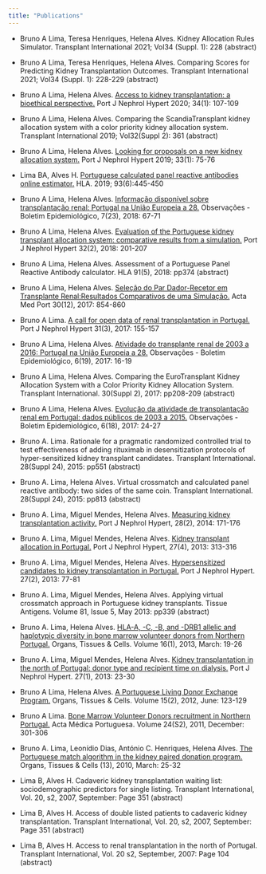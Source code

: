 ```yaml
---
title: "Publications"
---
```



- Bruno A Lima, Teresa Henriques, Helena Alves. Kidney Allocation Rules Simulator. Transplant International 2021; Vol34 (Suppl. 1): 228 (abstract)

- Bruno A Lima, Teresa Henriques, Helena Alves. Comparing Scores for Predicting Kidney Transplantation Outcomes. Transplant International 2021; Vol34 (Suppl. 1): 228-229 (abstract)

- Bruno A Lima, Helena Alves. [Access to kidney transplantation: a bioethical perspective.](http://www.bbg01.com/cdn/rsc/spnefro/advaccess/253/Nefro342PerspectiveAccesstokidneytransplantation.pdf) Port J Nephrol Hypert 2020; 34(1): 107-109 

- Bruno A Lima, Helena Alves. Comparing the ScandiaTransplant kidney allocation system with a color priority kidney allocation system. Transplant International 2019; Vol32(Suppl 2): 361 (abstract)

- Bruno A Lima, Helena Alves. [Looking for proposals on a new kidney allocation system.](http://www.bbg01.com/cdn/rsc/spnefro/advaccess/181/Nefro331LETTERTOTHEEDITORLookingforproposalsonanewkidneyallocationsystemOK.pdf) Port J Nephrol Hypert 2019; 33(1): 75-76 

- Lima BA, Alves H. [Portuguese calculated panel reactive antibodies online estimator.](https://www.ncbi.nlm.nih.gov/pubmed/30838808) HLA. 2019; 93(6):445-450

- Bruno A Lima, Helena Alves. [Informação disponível sobre transplantação renal: Portugal na União Europeia a 28.](http://repositorio.insa.pt/handle/10400.18/5683) Observações - Boletim Epidemiológico, 7(23), 2018: 67-71

- Bruno A Lima, Helena Alves. [Evaluation of the Portuguese kidney transplant allocation system: comparative results from a simulation.](http://www.bbg01.com/cdn/rsc/spnefro/advaccess/139/06Nefro322Original3.pdf) Port J Nephrol Hypert 32(2), 2018: 201-207 

- Bruno A Lima, Helena Alves. Assessment of a Portuguese Panel Reactive Antibody calculator. HLA 91(5), 2018: pp374 (abstract) 

- Bruno A Lima, Helena Alves. [Seleção do Par Dador-Recetor em Transplante Renal:Resultados Comparativos de uma Simulação.](https://www.actamedicaportuguesa.com/revista/index.php/amp/article/view/8992/5274) Acta Med Port 30(12), 2017: 854-860

- Bruno A Lima. [A call for open data of renal transplantation in Portugal.](http://www.bbg01.com/cdn/rsc/spnefro/pjnh/65/n3_2017_pjnh_01.pdf) Port J Nephrol Hypert 31(3), 2017: 155-157

- Bruno A Lima, Helena Alves. [Atividade do transplante renal de 2003 a 2016: Portugal na União Europeia a 28.](http://repositorio.insa.pt/bitstream/10400.18/4864/1/Boletim_Epidemiologico_Observacoes_N19_2017_artigo3.pdf) Observações - Boletim Epidemiológico, 6(19), 2017: 16-19

- Bruno A Lima, Helena Alves. Comparing the EuroTransplant Kidney Allocation System with a Color Priority  Kidney Allocation System. Transplant International. 30(Suppl 2), 2017: pp208-209 (abstract) 

- Bruno A Lima, Helena Alves. [Evolução da atividade de transplantação renal em Portugal: dados públicos de 2003 a 2015.](http://repositorio.insa.pt/bitstream/10400.18/4713/1/Boletim_Epidemiologico_Observacoes_N18_2017_artigo5.pdf) Observações - Boletim Epidemiológico, 6(18), 2017: 24-27

- Bruno A. Lima. Rationale for a pragmatic randomized controlled trial to test effectiveness of adding rituximab in desensitization protocols of hyper-sensitized kidney transplant candidates. Transplant International. 28(Suppl 24), 2015: pp551 (abstract)

- Bruno A. Lima, Helena Alves. Virtual crossmatch and calculated panel reactive antibody: two sides of the same coin. Transplant International. 28(Suppl 24), 2015: pp813 (abstract)

- Bruno A. Lima, Miguel Mendes, Helena Alves. [Measuring kidney transplantation activity.](http://www.bbg01.com/cdn/clientes/spnefro/pjnh/49/artigo_13.pdf) Port J Nephrol Hypert, 28(2), 2014: 171-176

- Bruno A. Lima, Miguel Mendes, Helena Alves. [Kidney transplant allocation in Portugal.](http://www.bbg01.com/cdn/clientes/spnefro/pjnh/46/artigo_14.pdf) Port J Nephrol Hypert, 27(4), 2013: 313-316

- Bruno A. Lima, Miguel Mendes, Helena Alves. [Hypersensitized candidates to kidney transplantation in Portugal.](http://www.bbg01.com/cdn/clientes/spnefro/pjnh/44/artigo_02.pdf) Port J Nephrol Hypert. 27(2), 2013: 77-81

- Bruno A. Lima, Miguel Mendes, Helena Alves. Applying virtual crossmatch approach in Portuguese kidney transplants. Tissue Antigens. Volume 81, Issue 5, May 2013: pp339 (abstract)

- Bruno A. Lima, Helena Alves. [HLA-A, -C, -B, and -DRB1 allelic and haplotypic diversity in bone marrow volunteer donors from Northern Portugal.](http://www.slideshare.net/balima78/lima-2013) Organs, Tissues & Cells. Volume 16(1), 2013, March: 19-26

- Bruno A. Lima, Miguel Mendes, Helena Alves. [Kidney transplantation in the north of Portugal: donor type and recipient time on dialysis.](http://www.bbg01.com/cdn/clientes/spnefro/pjnh/43/artigo_05.pdf) Port J Nephrol Hypert. 27(1), 2013: 23-30

- Bruno A Lima, Helena Alves. [A Portuguese Living Donor Exchange Program.](http://www.slideshare.net/balima78/otc-2012-lima) Organs, Tissues & Cells. Volume 15(2), 2012, June: 123-129

- Bruno A Lima. [Bone Marrow Volunteer Donors recruitment in Northern Portugal.](http://www.ncbi.nlm.nih.gov/pubmed/?term=22849916) Acta Médica Portuguesa. Volume 24(S2), 2011, December: 301-306

- Bruno A. Lima, Leonídio Dias, António C. Henriques, Helena Alves. [The Portuguese match algorithm in the kidney paired donation program.](http://www.slideshare.net/balima78/otclima-2010-otc) Organs, Tissues & Cells (13), 2010, March: 25-32

- Lima B, Alves H. Cadaveric kidney transplantation waiting list: sociodemographic predictors for single listing. Transplant International, Vol. 20, s2, 2007, September: Page 351 (abstract)

- Lima B, Alves H. Access of double listed patients to cadaveric kidney transplantation. Transplant International, Vol. 20, s2, 2007, September: Page 351 (abstract)

- Lima B, Alves H. Access to renal transplantation in the north of Portugal. Transplant International, Vol. 20 s2, September, 2007: Page 104 (abstract)


